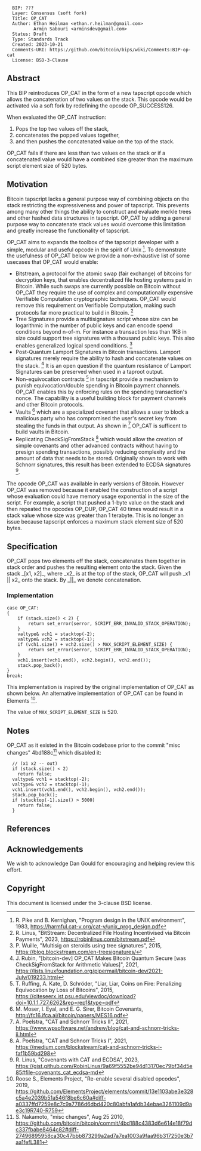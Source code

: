 <pre>
  BIP: ???
  Layer: Consensus (soft fork)
  Title: OP_CAT
  Author: Ethan Heilman <ethan.r.heilman@gmail.com>
          Armin Sabouri <arminsdev@gmail.com>
  Status: Draft
  Type: Standards Track
  Created: 2023-10-21
  Comments-URI: https://github.com/bitcoin/bips/wiki/Comments:BIP-op-cat
  License: BSD-3-Clause
</pre>

==Abstract==

This BIP reintroduces OP_CAT in the form of a new tapscript opcode which allows the concatenation of two values on the stack. This opcode would be activated via a soft fork by redefining the opcode OP_SUCCESS126.

When evaluated the OP_CAT instruction:
# Pops the top two values off the stack,
# concatenates the popped values together,
# and then pushes the concatenated value on the top of the stack.

OP_CAT fails if there are less than two values on the stack or if a concatenated value would have a combined size greater than the maximum script element size of 520 bytes.

==Motivation==
Bitcoin tapscript lacks a general purpose way of combining objects on the stack restricting the expressiveness and power of tapscript. This prevents among many other things the ability to construct and evaluate merkle trees and other hashed data structures in tapscript. OP_CAT by adding a general purpose way to concatenate stack values would overcome this limitation and greatly increase the functionality of tapscript.

OP_CAT aims to expands the toolbox of the tapscript developer with a simple, modular and useful opcode in the spirit of Unix <ref>R. Pike and B. Kernighan, "Program design in the UNIX environment", 1983, https://harmful.cat-v.org/cat-v/unix_prog_design.pdf</ref>. To demonstrate the usefulness of OP_CAT below we provide a non-exhaustive list of some usecases that OP_CAT would enable:

* Bitstream, a protocol for the atomic swap (fair exchange) of bitcoins for decryption keys, that enables decentralized file hosting systems paid in Bitcoin. While such swaps are currently possible on Bitcoin without OP_CAT they require the use of complex and computationally expensive Verifiable Computation cryptographic techniques. OP_CAT would remove this requirement on Verifiable Computation, making such protocols far more practical to build in Bitcoin. <ref>R. Linus, "BitStream: Decentralized File Hosting Incentivised via Bitcoin Payments", 2023, https://robinlinus.com/bitstream.pdf</ref>
* Tree Signatures provide a multisignature script whose size can be logarithmic in the number of public keys and can encode spend conditions beyond n-of-m. For instance a transaction less than 1KB in size could support tree signatures with a thousand public keys. This also enables generalized logical spend conditions. <ref> P. Wuille, "Multisig on steroids using tree signatures", 2015, https://blog.blockstream.com/en-treesignatures/</ref>
* Post-Quantum Lamport Signatures in Bitcoin transactions. Lamport signatures merely require the ability to hash and concatenate values on the stack. <ref>J. Rubin, "[bitcoin-dev] OP_CAT Makes Bitcoin Quantum Secure [was CheckSigFromStack for Arithmetic Values]", 2021, https://lists.linuxfoundation.org/pipermail/bitcoin-dev/2021-July/019233.html</ref> It is an open question if the quantum resistance of Lamport Signatures can be preserved when used in a taproot output.
* Non-equivocation contracts <ref>T. Ruffing, A. Kate, D. Schröder, "Liar, Liar, Coins on Fire: Penalizing Equivocation by Loss of Bitcoins", 2015, https://citeseerx.ist.psu.edu/viewdoc/download?doi=10.1.1.727.6262&rep=rep1&type=pdf</ref> in tapscript provide a mechanism to punish equivocation/double spending in Bitcoin payment channels. OP_CAT enables this by enforcing rules on the spending transaction's nonce. The capability is a useful building block for payment channels and other Bitcoin protocols.
* Vaults <ref>M. Moser, I. Eyal, and E. G. Sirer, Bitcoin Covenants, http://fc16.ifca.ai/bitcoin/papers/MES16.pdf</ref> which are a specialized covenant that allows a user to block a malicious party who has compromised the user's secret key from stealing the funds in that output. As shown in <ref>A. Poelstra, "CAT and Schnorr Tricks II", 2021, https://www.wpsoftware.net/andrew/blog/cat-and-schnorr-tricks-ii.html</ref> OP_CAT is sufficent to build vaults in Bitcoin.
* Replicating CheckSigFromStack <ref>A. Poelstra, "CAT and Schnorr Tricks I", 2021, https://medium.com/blockstream/cat-and-schnorr-tricks-i-faf1b59bd298</ref> which would allow the creation of simple covenants and other advanced contracts without having to presign spending transactions, possibly reducing complexity and the amount of data that needs to be stored. Originally shown to work with Schnorr signatures, this result has been extended to ECDSA signatures <ref>R. Linus, "Covenants with CAT and ECDSA", 2023, https://gist.github.com/RobinLinus/9a69f5552be94d13170ec79bf34d5e85#file-covenants_cat_ecdsa-md</ref>.

The opcode OP_CAT was available in early versions of Bitcoin. However OP_CAT was removed because it enabled the construction of a script whose evaluation could have memory usage exponential in the size of the script.
For example, a script that pushed a 1-byte value on the stack and then repeated the opcodes OP_DUP, OP_CAT 40 times would result in a stack value whose size was greater than 1 terabyte. This is no longer an issue because tapscript enforces a maximum stack element size of 520 bytes.

==Specification==

OP_CAT pops two elements off the stack, concatenates them together in stack order and pushes the resulting element onto the stack. Given the stack _[x1, x2]_, where _x2_ is at the top of the stack, OP_CAT will push _x1 || x2_ onto the stack. By _||_ we denote concatenation.

===Implementation===
<pre>
case OP_CAT:
{
    if (stack.size() < 2) {
        return set_error(serror, SCRIPT_ERR_INVALID_STACK_OPERATION);
    }
    valtype& vch1 = stacktop(-2);
    valtype& vch2 = stacktop(-1);
    if (vch1.size() + vch2.size() > MAX_SCRIPT_ELEMENT_SIZE) {
        return set_error(serror, SCRIPT_ERR_INVALID_STACK_OPERATION);
    }
    vch1.insert(vch1.end(), vch2.begin(), vch2.end());
    stack.pop_back();
}
break;
</pre>
This implementation is inspired by the original implementation of OP_CAT as shown below. An alternative implementation of OP_CAT can be found in Elements <ref>Roose S., Elements Project, "Re-enable several disabled opcodes", 2019, https://github.com/ElementsProject/elements/commit/13e1103abe3e328c5a4e2039b51a546f8be6c60a#diff-a0337ffd7259e8c7c9a7786d6dbd420c80abfa1afdb34ebae3261109d9ae3c19R740-R759</ref>.

The value of <code>MAX_SCRIPT_ELEMENT_SIZE</code> is 520.

==Notes==

OP_CAT as it existed in the Bitcoin codebase prior to the commit "misc changes" 4bd188c<ref>S. Nakamoto, "misc changes", Aug 25 2010, https://github.com/bitcoin/bitcoin/commit/4bd188c4383d6e614e18f79dc337fbabe8464c82#diff-27496895958ca30c47bbb873299a2ad7a7ea1003a9faa96b317250e3b7aa1fefL381</ref> which disabled it:

<pre>
  // (x1 x2 -- out)
  if (stack.size() < 2)
    return false;
  valtype& vch1 = stacktop(-2);
  valtype& vch2 = stacktop(-1);
  vch1.insert(vch1.end(), vch2.begin(), vch2.end());
  stack.pop_back();
  if (stacktop(-1).size() > 5000)
    return false;
  }
</pre>

==References==

<references/>

==Acknowledgements==

We wish to acknowledge Dan Gould for encouraging and helping review this effort. 

== Copyright ==
This document is licensed under the 3-clause BSD license.
